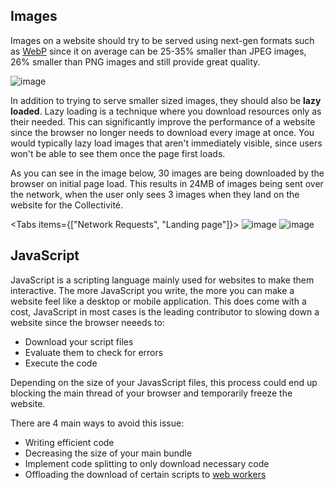 
## Images

Images on a website should try to be served using next-gen formats such as
[WebP](https://developers.google.com/speed/webp) since it on average can be 25-35% smaller than JPEG images,
26% smaller than PNG images and still provide great quality.

![image](/images-screenshot.png)

In addition to trying to serve smaller sized images, they should also be **lazy loaded**. Lazy loading is a
technique where you download resources only as their needed.
This can significantly improve the performance of a website since the browser
no longer needs to download every image at once. You would typically lazy load images that aren't
immediately visible, since users won't be able to see them once the page first loads.

As you can see in the image below, 30 images are being downloaded by the browser on initial page load. This
results in 24MB of images being sent over the network, when the user only sees 3 images when they land on
the website for the Collectivité.

<Tabs items={["Network Requests", "Landing page"]}>
  <Tab>![image](/network.png)</Tab>
  <Tab>![image](/landing-page.png)</Tab>
</Tabs>

## JavaScript

JavaScript is a scripting language mainly used for websites to make them interactive. The more JavaScript
you write, the more you can make a website feel like a desktop or mobile application. This does come with a cost,
JavaScript in most cases is the leading contributor to slowing down a website since the browser neeeds to:

- Download your script files
- Evaluate them to check for errors
- Execute the code

Depending on the size of your JavasScript files, this process could end up blocking the main thread of your browser
and temporarily freeze the website.

There are 4 main ways to avoid this issue:

- Writing efficient code
- Decreasing the size of your main bundle
- Implement code splitting to only download necessary code
- Offloading the download of certain scripts to [web workers](https://developer.mozilla.org/en-US/docs/Web/API/Web_Workers_API/Using_web_workers)
